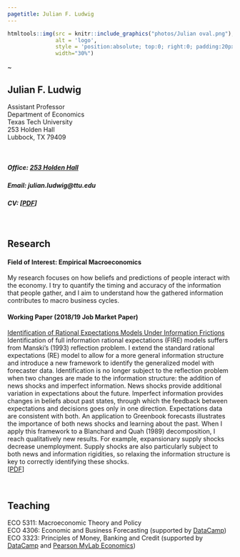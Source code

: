 ```yaml
---
pagetitle: Julian F. Ludwig
---
```




```r
htmltools::img(src = knitr::include_graphics("photos/Julian oval.png"), 
               alt = 'logo', 
               style = 'position:absolute; top:0; right:0; padding:20px;',
               width="30%")
```

~ 

## Julian F. Ludwig {#Home}

Assistant Professor \
Department of Economics \
Texas Tech University \
253 Holden Hall \
Lubbock, TX 79409


$~$


##### Office: [253 Holden Hall](http://www.ttu.edu/map/?b=Holden%20Hall)

##### Email: julian.ludwig@ttu.edu

##### CV: [[PDF](cv/2020.06.26 CV Julian Ludwig.pdf)]





$~$

## Research  {#Research}

#### Field of Interest: Empirical Macroeconomics 
My research focuses on how beliefs and predictions of people interact with the economy. I try to quantify the timing and accuracy of the information that people gather, and I aim to understand how the gathered information contributes to macro business cycles.


#### Working Paper (2018/19 Job Market Paper)

[Identification of Rational Expectations Models Under Information Frictions](research/Ludwig ID of RE Models under IF.pdf) \
Identification of full information rational expectations (FIRE) models suffers from Manski's (1993) reflection problem. I extend the standard rational expectations (RE) model to allow for a more general information structure and introduce a new framework to identify the generalized model with forecaster data. Identification is no longer subject to the reflection problem when two changes are made to the information structure: the addition of news shocks and imperfect information. News shocks provide additional variation in expectations about the future. Imperfect information provides changes in beliefs about past states, through which the feedback between expectations and decisions goes only in one direction. Expectations data are consistent with both. An application to Greenbook forecasts illustrates the importance of both news shocks and learning about the past. When I apply this framework to a Blanchard and Quah (1989) decomposition, I reach qualitatively new results. For example, expansionary supply shocks decrease unemployment. Supply shocks are also particularly subject to both news and information rigidities, so relaxing the information structure is key to correctly identifying these shocks. \
[[PDF](research/Ludwig ID of RE Models under IF.pdf)]




$~$

## Teaching  {#Teaching}
ECO 5311: Macroeconomic Theory and Policy \
ECO 4306: Economic and Business Forecasting (supported by [DataCamp](https://www.datacamp.com/)) \
ECO 3323: Principles of Money, Banking and Credit (supported by [DataCamp](https://www.datacamp.com/) and [Pearson MyLab Economics](https://www.pearsonmylabandmastering.com/northamerica/myeconlab/))




